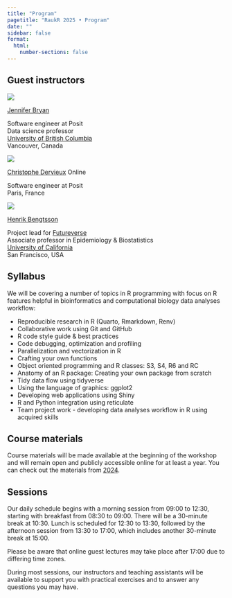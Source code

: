 ```yaml
---
title: "Program"
pagetitle: "RaukR 2025 • Program"
date: ""
sidebar: false
format:
  html:
    number-sections: false
---
```


## Guest instructors

::: {.guest-parent}
::: {.guest-child}

![](assets/images/profile/jenny-bryan.webp){.nolightbox}

[Jennifer Bryan](https://jennybryan.org/)

Software engineer at Posit  
Data science professor  
[University of British Columbia](https://www.stat.ubc.ca/jenny-bryan)  
Vancouver, Canada

:::
::: {.guest-child}

![](assets/images/profile/christophe-dervieux.webp){.nolightbox}

[Christophe Dervieux](https://github.com/cderv) [Online]{.badge}

Software engineer at Posit  
Paris, France  

:::
::: {.guest-child}

![](assets/images/profile/henrik-bengtsson.webp){.nolightbox}

[Henrik Bengtsson](https://www.linkedin.com/in/henrikbengtsson/)  

Project lead for [Futureverse](https://www.futureverse.org/)  
Associate professor in Epidemiology & Biostatistics  
[University of California](https://profiles.ucsf.edu/henrik.bengtsson)  
San Francisco, USA

:::
:::

## Syllabus

We will be covering a number of topics in R programming with focus on R features helpful in bioinformatics and computational biology data analyses workflow:

- Reproducible research in R (Quarto, Rmarkdown, Renv)
- Collaborative work using Git and GitHub
- R code style guide & best practices
- Code debugging, optimization and profiling
- Parallelization and vectorization in R
- Crafting your own functions
- Object oriented programming and R classes: S3, S4, R6 and RC
- Anatomy of an R package: Creating your own package from scratch
- Tidy data flow using tidyverse
- Using the language of graphics: ggplot2
- Developing web applications using Shiny
- R and Python integration using reticulate
- Team project work - developing data analyses workflow in R using acquired skills

## Course materials

Course materials will be made available at the beginning of the workshop and will remain open and publicly accessible online for at least a year. You can check out the materials from [2024](https://nbisweden.github.io/raukr-2024/contents.html).

## Sessions

Our daily schedule begins with a morning session from 09:00 to 12:30, starting with breakfast from 08:30 to 09:00. There will be a 30-minute break at 10:30. Lunch is scheduled for 12:30 to 13:30, followed by the afternoon session from 13:30 to 17:00, which includes another 30-minute break at 15:00.

Please be aware that online guest lectures may take place after 17:00 due to differing time zones.

During most sessions, our instructors and teaching assistants will be available to support you with practical exercises and to answer any questions you may have.
